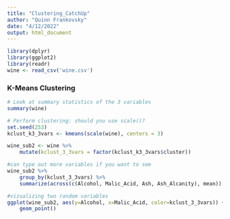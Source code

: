 ```yaml
---
title: "Clustering_CatchUp"
author: "Quinn Frankovsky"
date: "4/12/2022"
output: html_document
---
```

```r
library(dplyr)
library(ggplot2)
library(readr)
wine <- read_csv('wine.csv')

```

### K-Means Clustering


```r
# Look at summary statistics of the 3 variables
summary(wine)

# Perform clustering: should you use scale()?
set.seed(253)
kclust_k3_3vars <- kmeans(scale(wine), centers = 3)

wine_sub2 <- wine %>%
    mutate(kclust_3_3vars = factor(kclust_k3_3vars$cluster))

#can type out more variables if you want to see
wine_sub2 %>%
    group_by(kclust_3_3vars) %>%
    summarize(across(c(Alcohol, Malic_Acid, Ash, Ash_Alcanity), mean))
```
```r
#vizualizing two random variables
ggplot(wine_sub2, aes(y=Alcohol, x=Malic_Acid, color=kclust_3_3vars)) +
    geom_point()
```

